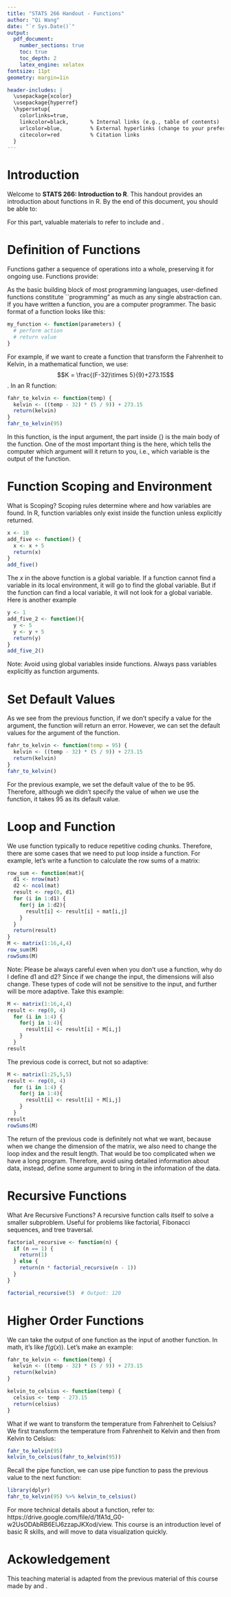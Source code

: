 ```yaml
---
title: "STATS 266 Handout - Functions"
author: "Qi Wang"
date: "`r Sys.Date()`"
output: 
  pdf_document:
    number_sections: true
    toc: true
    toc_depth: 2
    latex_engine: xelatex
fontsize: 11pt
geometry: margin=1in

header-includes: |
  \usepackage{xcolor}
  \usepackage{hyperref}
  \hypersetup{
    colorlinks=true,
    linkcolor=black,       % Internal links (e.g., table of contents)
    urlcolor=blue,         % External hyperlinks (change to your preferred color)
    citecolor=red          % Citation links
  }
---
```

\newpage

# Introduction

Welcome to **STATS 266: Introduction to R**. This handout provides an introduction about functions in R. By the end of this document, you should be able to:
\begin{itemize}
  \item Define a function that takes arguments.
  \item Return a value from a function.
  \item Check argument conditions with stopifnot() in functions.
  \item Test a function.
  \item Set default values for function arguments.
  \item Explain why we should divide programs into small, single-purpose functions.
\end{itemize}
For this part, valuable materials to refer to include \textcolor{blue}{https://www.dataquest.io/blog/write-functions-in-r/} and \textcolor{blue}{https://swcarpentry.github.io/r-novice-gapminder/10-functions.html}.

# Definition of Functions

Functions gather a sequence of operations into a whole, preserving it for ongoing use. Functions provide:
\begin{itemize}
  \item a name we can remember and invoke it by
  \item relief from the need to remember the individual operations
  \item a defined set of inputs and expected outputs
  \item rich connections to the larger programming environment
\end{itemize}


As the basic building block of most programming languages, user-defined functions constitute ``programming" as much as any single abstraction can. If you have written a function, you are a computer programmer. The basic format of a function looks like this:
```r
my_function <- function(parameters) {
  # perform action
  # return value
}
```
For example, if we want to create a function that transform the Fahrenheit to Kelvin, in a mathematical function, we use:
$$K = \frac{(F-32)\times 5}{9}+273.15$$. In an R function:

```r
fahr_to_kelvin <- function(temp) {
  kelvin <- ((temp - 32) * (5 / 9)) + 273.15
  return(kelvin)
}
fahr_to_kelvin(95)
```
In this function, \texttt{temp} is the input argument, the part inside \{\} is the main body of the function. One of the most important thing is the \texttt{return()} here, which tells the computer which argument will it return to you, i.e., which variable is the output of the function.

# Function Scoping and Environment

What is Scoping? Scoping rules determine where and how variables are found. In R, function variables only exist inside the function unless explicitly returned.
```r
x <- 10 
add_five <- function() {
  x <- x + 5  
  return(x)
}
add_five()
```

The $x$ in the above function is a global variable. If a function cannot find a variable in its local environment, it will go to find the global variable. But if the function can find a local variable, it will not look for a global variable. Here is another example
```r
y <- 1
add_five_2 <- function(){
  y <- 5
  y <- y + 5
  return(y)
}
add_five_2()
```
Note: Avoid using global variables inside functions. Always pass variables explicitly as function arguments.

# Set Default Values

As we see from the previous function, if we don't specify a value for the argument, the function will return an error. However, we can set the default values for the argument of the function.

```r
fahr_to_kelvin <- function(temp = 95) {
  kelvin <- ((temp - 32) * (5 / 9)) + 273.15
  return(kelvin)
}
fahr_to_kelvin()
```
For the previous example, we set the default value of the \texttt{temp} to be 95. Therefore, although we didn't specify the value of \texttt{temp} when we use the function, it takes 95 as its default value.

# Loop and Function

We use function typically to reduce repetitive coding chunks. Therefore, there are some cases that we need to put loop inside a function. For example, let's write a function to calculate the row sums of a matrix:
```r
row_sum <- function(mat){
  d1 <- nrow(mat)
  d2 <- ncol(mat)
  result <- rep(0, d1)
  for (i in 1:d1) {
    for(j in 1:d2){
      result[i] <- result[i] + mat[i,j]
    }
  }
  return(result)
}
M <- matrix(1:16,4,4)
row_sum(M)
rowSums(M)
```
Note: Please be always careful even when you don't use a function, why do I define d1 and d2? Since if we change the input, the dimensions will also change. These types of code will not be sensitive to the input, and further will be more adaptive. Take this example:
```r
M <- matrix(1:16,4,4)
result <- rep(0, 4)
  for (i in 1:4) {
    for(j in 1:4){
      result[i] <- result[i] + M[i,j]
    }
  }
result
```
The previous code is correct, but not so adaptive:
```r
M <- matrix(1:25,5,5)
result <- rep(0, 4)
  for (i in 1:4) {
    for(j in 1:4){
      result[i] <- result[i] + M[i,j]
    }
  }
result
rowSums(M)
```
The return of the previous code is definitely not what we want, because when we change the dimension of the matrix, we also need to change the loop index and the result length. That would be too complicated when we have a long program. Therefore, avoid using detailed information about data, instead, define some argument to bring in the information of the data.

# Recursive Functions

What Are Recursive Functions? A recursive function calls itself to solve a smaller subproblem. Useful for problems like factorial, Fibonacci sequences, and tree traversal.

```r
factorial_recursive <- function(n) {
  if (n == 1) {
    return(1)
  } else {
    return(n * factorial_recursive(n - 1))
  }
}

factorial_recursive(5)  # Output: 120
```


# Higher Order Functions

We can take the output of one function as the input of another function. In math, it's like $f(g(x))$. Let's make an example:
```r
fahr_to_kelvin <- function(temp) {
  kelvin <- ((temp - 32) * (5 / 9)) + 273.15
  return(kelvin)
}

kelvin_to_celsius <- function(temp) {
  celsius <- temp - 273.15
  return(celsius)
}
```
What if we want to transform the temperature from Fahrenheit to Celsius? We first transform the temperature from Fahrenheit to Kelvin and then from Kelvin to Celsius:
```r
fahr_to_kelvin(95)
kelvin_to_celsius(fahr_to_kelvin(95))
```
Recall the pipe function, we can use pipe function to pass the previous value to the next function:
```r
library(dplyr)
fahr_to_kelvin(95) %>% kelvin_to_celsius()
```

For more technical details about a function, refer to: https://drive.google.com/file/d/1fA1d_G0-w2UsODAbRB6EIJ6zzapJKXod/view. This course is an introduction level of basic R skills, and will move to data visualization quickly.




# Ackowledgement

This teaching material is adapted from the previous material of this course made by \textcolor{blue}{\href{https://malfaro.netlify.app/}{Marcela Alfaro-Córdoba}} and \textcolor{blue}{\href{https://sites.google.com/view/shengjiang/home?authuser=0}{Sheng Jiang}}.












